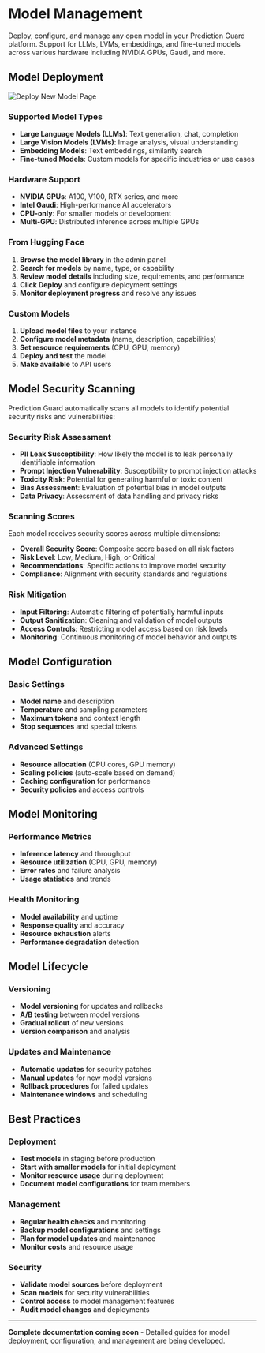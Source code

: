 # Model Management

Deploy, configure, and manage any open model in your Prediction Guard platform. Support for LLMs, LVMs, embeddings, and fine-tuned models across various hardware including NVIDIA GPUs, Gaudi, and more.

## Model Deployment

![Deploy New Model Page](./deploy-model-admin.png)

### Supported Model Types

- **Large Language Models (LLMs)**: Text generation, chat, completion
- **Large Vision Models (LVMs)**: Image analysis, visual understanding
- **Embedding Models**: Text embeddings, similarity search
- **Fine-tuned Models**: Custom models for specific industries or use cases

### Hardware Support

- **NVIDIA GPUs**: A100, V100, RTX series, and more
- **Intel Gaudi**: High-performance AI accelerators
- **CPU-only**: For smaller models or development
- **Multi-GPU**: Distributed inference across multiple GPUs

### From Hugging Face

1. **Browse the model library** in the admin panel
2. **Search for models** by name, type, or capability
3. **Review model details** including size, requirements, and performance
4. **Click Deploy** and configure deployment settings
5. **Monitor deployment progress** and resolve any issues

### Custom Models

1. **Upload model files** to your instance
2. **Configure model metadata** (name, description, capabilities)
3. **Set resource requirements** (CPU, GPU, memory)
4. **Deploy and test** the model
5. **Make available** to API users

## Model Security Scanning

Prediction Guard automatically scans all models to identify potential security risks and vulnerabilities:

### Security Risk Assessment

- **PII Leak Susceptibility**: How likely the model is to leak personally identifiable information
- **Prompt Injection Vulnerability**: Susceptibility to prompt injection attacks
- **Toxicity Risk**: Potential for generating harmful or toxic content
- **Bias Assessment**: Evaluation of potential bias in model outputs
- **Data Privacy**: Assessment of data handling and privacy risks

### Scanning Scores

Each model receives security scores across multiple dimensions:
- **Overall Security Score**: Composite score based on all risk factors
- **Risk Level**: Low, Medium, High, or Critical
- **Recommendations**: Specific actions to improve model security
- **Compliance**: Alignment with security standards and regulations

### Risk Mitigation

- **Input Filtering**: Automatic filtering of potentially harmful inputs
- **Output Sanitization**: Cleaning and validation of model outputs
- **Access Controls**: Restricting model access based on risk levels
- **Monitoring**: Continuous monitoring of model behavior and outputs

## Model Configuration

### Basic Settings
- **Model name** and description
- **Temperature** and sampling parameters
- **Maximum tokens** and context length
- **Stop sequences** and special tokens

### Advanced Settings
- **Resource allocation** (CPU cores, GPU memory)
- **Scaling policies** (auto-scale based on demand)
- **Caching configuration** for performance
- **Security policies** and access controls

## Model Monitoring

### Performance Metrics
- **Inference latency** and throughput
- **Resource utilization** (CPU, GPU, memory)
- **Error rates** and failure analysis
- **Usage statistics** and trends

### Health Monitoring
- **Model availability** and uptime
- **Response quality** and accuracy
- **Resource exhaustion** alerts
- **Performance degradation** detection

## Model Lifecycle

### Versioning
- **Model versioning** for updates and rollbacks
- **A/B testing** between model versions
- **Gradual rollout** of new versions
- **Version comparison** and analysis

### Updates and Maintenance
- **Automatic updates** for security patches
- **Manual updates** for new model versions
- **Rollback procedures** for failed updates
- **Maintenance windows** and scheduling

## Best Practices

### Deployment
- **Test models** in staging before production
- **Start with smaller models** for initial deployment
- **Monitor resource usage** during deployment
- **Document model configurations** for team members

### Management
- **Regular health checks** and monitoring
- **Backup model configurations** and settings
- **Plan for model updates** and maintenance
- **Monitor costs** and resource usage

### Security
- **Validate model sources** before deployment
- **Scan models** for security vulnerabilities
- **Control access** to model management features
- **Audit model changes** and deployments

---

**Complete documentation coming soon** - Detailed guides for model deployment, configuration, and management are being developed.
